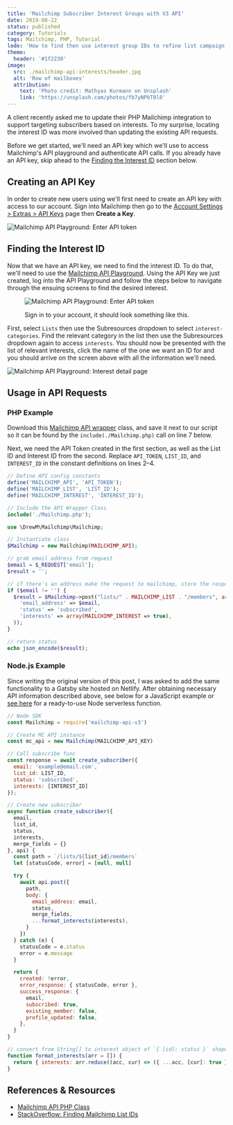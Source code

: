 ```yaml
---
title: 'Mailchimp Subscriber Interest Groups with V3 API'
date: 2019-08-22
status: published
category: Tutorials
tags: Mailchimp, PHP, Tutorial
lede: 'How to find then use interest group IDs to refine list campaign targeting and boost engagement. Examples provided for Mailchimp V3 PHP and Node APIs.'
theme:
  header: '#1f2230'
image:
  src: ./mailchimp-api-interests/header.jpg
  alt: 'Row of mailboxes'
  attribution:
    text: 'Photo credit: Mathyas Kurmann on Unsplash'
    link: 'https://unsplash.com/photos/fb7yNPbT0l8'
---
```


A client recently asked me to update their PHP Mailchimp integration to support targeting subscribers based on interests. To my surprise, locating the interest ID was more involved than updating the existing API requests. 

Before we get started, we'll need an API key which we'll use to access Mailchimp's API playground and authenticate API calls. If you already have an API key, skip ahead to the [Finding the Interest ID](#finding-the-interest-id) section below.

## Creating an API Key

In order to create new users using we'll first need to create an API key with access to our account. Sign into Mailchimp then go to the [Account Settings > Extras > API Keys](https://us4.admin.mailchimp.com/account/api/) page then **Create a Key**.

![Mailchimp API Playground: Enter API token](./mailchimp-api-interests/create-api-key.png)

## Finding the Interest ID

Now that we have an API key, we need to find the interest ID. To do that, we'll need to use the [Mailchimp API Playground](https://us1.api.mailchimp.com/playground/). Using the API Key we just created, log into the API Playground and follow the steps below to navigate through the ensuing screens to find the desired interest.

<figure>

![Mailchimp API Playground: Enter API token](./mailchimp-api-interests/api-playground.png)

<figcaption>Sign in to your account, it should look something like this.</figcaption>
</figure>

First, select `Lists` then use the Subresources dropdown to select `interest-categories`. Find the relevant category in the list then use the Subresources dropdown again to access `interests`. You should now be presented with the list of relevant interests, click the name of the one we want an ID for and you should arrive on the screen above with all the information we'll need.

![Mailchimp API Playground: Interest detail page](./mailchimp-api-interests/interest-id-page.png)

## Usage in API Requests

### PHP Example

Download this [Mailchimp API wrapper](https://github.com/drewm/mailchimp-api/blob/master/src/MailChimp.php) class, and save it next to our script so it can be found by the `include(./Mailchimp.php)` call on line 7 below.

Next, we need the API Token created in the first section, as well as the List ID and Interest ID from the second. Replace `API_TOKEN`, `LIST_ID`, and `INTEREST_ID` in the constant definitions on lines 2–4.

```php
// Define API config constants
define('MAILCHIMP_API', 'API_TOKEN');
define('MAILCHIMP_LIST', 'LIST_ID');
define('MAILCHIMP_INTEREST', 'INTEREST_ID');

// Include the API Wrapper Class
include('./Mailchimp.php');

use \DrewM\Mailchimp\Mailchimp;

// Instantiate class
$Mailchimp = new Mailchimp(MAILCHIMP_API);

// grab email address from request
$email = $_REQUEST['email'];
$result = '';

// if there's an address make the request to mailchimp, store the response
if ($email != '') {
  $result = $Mailchimp->post("lists/" . MAILCHIMP_LIST . "/members", array(
    'email_address' => $email,
    'status' => 'subscribed',
    'interests' => array(MAILCHIMP_INTEREST => true),
  ));
}

// return status
echo json_encode($result);
```

### Node.js Example 

Since writing the original version of this post, I was asked to add the same functionality to a Gatsby site hosted on Netlify. After obtaining necessary API information described above, see below for a JavaScript example or [see here](https://github.com/xdmorgan/netlify-functions/tree/master/functions/mailchimp-subscribe) for a ready-to-use Node serverless function.

```js
// Node SDK
const Mailchimp = require('mailchimp-api-v3')

// Create MC API instance
const mc_api = new Mailchimp(MAILCHIMP_API_KEY)

// Call subscribe func
const response = await create_subscriber({
  email: 'example@email.com', 
  list_id: LIST_ID, 
  status: 'subscribed', 
  interests: [INTEREST_ID]
});

// Create new subscriber
async function create_subscriber({ 
  email, 
  list_id, 
  status, 
  interests, 
  merge_fields = {} 
}, api) {
  const path = `/lists/${list_id}/members`
  let [statusCode, error] = [null, null]

  try {
    await api.post({ 
      path, 
      body: {
        email_address: email,
        status,
        merge_fields,
        ...format_interests(interests),
      } 
    })
  } catch (e) {
    statusCode = e.status
    error = e.message
  }

  return {
    created: !error,
    error_response: { statusCode, error },
    success_response: {
      email,
      subscribed: true,
      existing_member: false,
      profile_updated: false,
    },
  }
}

// convert from String[] to interest object of `{ [id]: status }` shape
function format_interests(arr = []) {
  return { interests: arr.reduce((acc, cur) => ({ ...acc, [cur]: true }), {}) }
}
```

## References & Resources

- [Mailchimp API PHP Class](https://github.com/drewm/mailchimp-api)
- [StackOverflow: Finding Mailchimp List IDs](https://stackoverflow.com/questions/37311116/can-you-get-a-mailchimp-interest-group-id-without-using-the-api)
